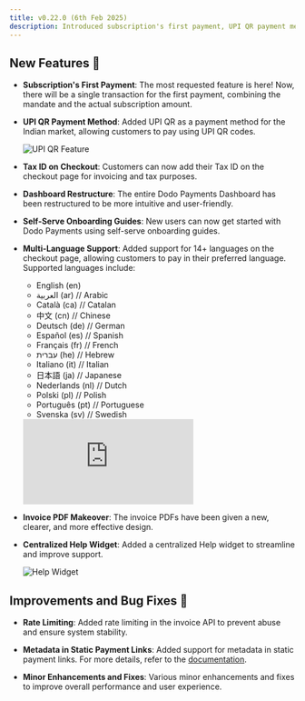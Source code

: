```yaml
---
title: v0.22.0 (6th Feb 2025)
description: Introduced subscription's first payment, UPI QR payment method, tax ID on checkout, dashboard restructure, self-serve onboarding guides, multi-language support, invoice PDF makeover, and a centralized help widget.
---
```


## New Features 🚀

- **Subscription's First Payment**: The most requested feature is here! Now, there will be a single transaction for the first payment, combining the mandate and the actual subscription amount.

- **UPI QR Payment Method**: Added UPI QR as a payment method for the Indian market, allowing customers to pay using UPI QR codes.
    
    <img src="/images/changelog/upi-qr.png" alt="UPI QR Feature"/>

- **Tax ID on Checkout**: Customers can now add their Tax ID on the checkout page for invoicing and tax purposes.

- **Dashboard Restructure**: The entire Dodo Payments Dashboard has been restructured to be more intuitive and user-friendly.

- **Self-Serve Onboarding Guides**: New users can now get started with Dodo Payments using self-serve onboarding guides.

- **Multi-Language Support**: Added support for 14+ languages on the checkout page, allowing customers to pay in their preferred language. Supported languages include:
    - English (en)
    - العربية (ar) // Arabic
    - Català (ca) // Catalan
    - 中文 (cn) // Chinese
    - Deutsch (de) // German
    - Español (es) // Spanish
    - Français (fr) // French
    - עברית (he) // Hebrew
    - Italiano (it) // Italian
    - 日本語 (ja) // Japanese
    - Nederlands (nl) // Dutch
    - Polski (pl) // Polish
    - Português (pt) // Portuguese
    - Svenska (sv) // Swedish
    
    <iframe 
        className="w-full aspect-video rounded-md" 
        src="https://www.youtube.com/embed/tR4yUwRKCxs"
        title="Language Announcement | Dodo Payments"
        frameBorder="0"
        allow="accelerometer; autoplay; clipboard-write; encrypted-media; gyroscope; picture-in-picture"
        allowFullScreen
    ></iframe>

- **Invoice PDF Makeover**: The invoice PDFs have been given a new, clearer, and more effective design.

- **Centralized Help Widget**: Added a centralized Help widget to streamline and improve support.
    
    <img src="/images/changelog/help-widget.png" alt="Help Widget"/>

## Improvements and Bug Fixes 🔧

- **Rate Limiting**: Added rate limiting in the invoice API to prevent abuse and ensure system stability.

- **Metadata in Static Payment Links**: Added support for metadata in static payment links. For more details, refer to the [documentation](/api-reference/integration-guide#1-static-payment-links).

- **Minor Enhancements and Fixes**: Various minor enhancements and fixes to improve overall performance and user experience.
